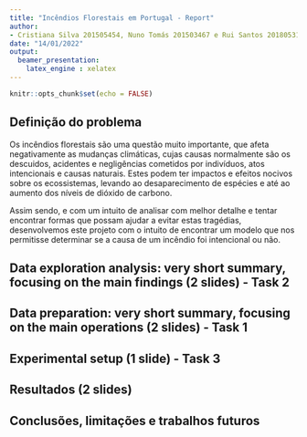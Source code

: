 ```yaml
---
title: "Incêndios Florestais em Portugal - Report"
author: 
- Cristiana Silva 201505454, Nuno Tomás 201503467 e Rui Santos 201805317"
date: "14/01/2022"
output: 
  beamer_presentation:
    latex_engine : xelatex
---
```


```r
knitr::opts_chunk$set(echo = FALSE)
```

## Definição do problema
Os incêndios florestais são uma questão muito importante, que afeta negativamente as mudanças climáticas, cujas causas normalmente são os descuidos, acidentes e negligências cometidos por indivíduos, atos intencionais e causas naturais. Estes podem ter impactos e efeitos nocivos sobre os ecossistemas, levando ao desaparecimento de espécies e até ao aumento dos níveis de dióxido de carbono.

Assim sendo, e com um intuito de analisar com melhor detalhe e tentar encontrar formas que possam ajudar a evitar estas tragédias, desenvolvemos este projeto com o intuito de encontrar um modelo que nos permitisse determinar se a causa de um incêndio foi intencional ou não.

## Data exploration analysis: very short summary, focusing on the main findings (2 slides) - Task 2


## Data preparation: very short summary, focusing on the main operations  (2 slides) - Task 1


## Experimental setup (1 slide) - Task 3


## Resultados (2 slides)


## Conclusões, limitações e trabalhos futuros

